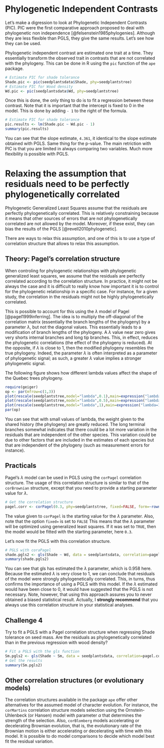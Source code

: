 # Phylogenetic Independent Contrasts {#pic}


Let's make a digression to look at Phylogenetic Independent Contrasts (PIC). PIC were the first comparative approach proposed to deal with phylogenetic non independence [@felsenstein1985phylogenies]. Although they are less flexible than PGLS, they give the same results. Let's see how they can be used.

Phylogenetic independent contrast are estimated one trait at a time. They essentially transform the observed trait in contrasts that are not correlated with the phylogeny. This can be done in R using the `pic` function of the `ape` package.

```r
# Estimate PIC for shade tolerance 
Shade.pic <- pic(seedplantsdata$Shade, phy=seedplantstree)
# Estimate PIC for Wood density 
Wd.pic <- pic(seedplantsdata$Wd, phy=seedplantstree)
```

Once this is done, the only thing to do is to fit a regression between these contrast. Note that it is important that the intercept is fixed to 0 in the model. This is done by adding `- 1` to the right of the formula.

```r
# Estimate PIC for shade tolerance
pic.results <- lm(Shade.pic ~ Wd.pic - 1)
summary(pic.results)
```

You can see that the slope estimate, `4.361`, it identical to the slope estimate obtained with PGLS. Same thing for the p-value. The main retriction with PIC is that you are limited in always comparing two variables. Much more flexibility is possible with PGLS.


# Relaxing the assumption that residuals need to be perfectly phylogenetically correlated

Phylogenetic Generalized Least Squares assume that the residuals are perfectly phylogenetically correlated. This is relatively constraining because it means that other sources of errors that are not phylogenetically correlated are not allowed by the model. Moreover, if these exist, they can bias the results of the PGLS [@revell2010phylogenetic].

There are ways to relax this assumption, and one of this is to use a type of correlation structure that allows to relax this assumption.


## Theory: Pagel's correlation structure

When controling for phylogenetic relationships with phylogenetic generalized least squares, we assume that the residuals are perfectly correlated according to the correlation structure. In practice, it might not be always the case and it is difficult to really know how important it is to control for the phylogenetic relationship in a specific case. For instance, for a given study, the correlation in the residuals might not be highly phylogenetically correlated.

This is possible to account for this using the $\lambda$ model of Pagel [@pagel1999inferring]. The idea is to multiply the off-diagonal of the correlation matrix (essentially the branch lengths of the phylogeny) by a parameter $\lambda$, but not the diagonal values. This essentially leads to a modification of branch lengths of the phylogeny. A $\lambda$ value near zero gives very shorts internal branches and long tip branches. This, in effect, reduces the phylogenetic correlations (the effect of the phylogeny is reduced). At the opposite, if $\lambda$ is close to 1, then the modified phylogeny resembles the true phylogeny. Indeed, the parameter $\lambda$ is often interpreted as a parameter of phylogenetic signal; as such, a greater $\lambda$ value implies a stronger phylogenetic signal.

The following figure shows how different lambda values affect the shape of the Quebec trees phylogeny.

```r
require(geiger)
op <- par(mfrow=c(1,3))
plot(rescale(seedplantstree,model="lambda",0.1),main=expression("lambda=0.1"))
plot(rescale(seedplantstree,model="lambda",0.5),main=expression("lambda=0.5"))
plot(rescale(seedplantstree,model="lambda",1),main=expression("lambda=1"))
par(op)
```

You can see that with small values of lambda, the weight given to the shared history (the phylogeny) are greatly reduced. The long terminal branches somewhat indicates that there could be a lot more variation in the residuals that are independent of the other species. This variation could be due to other factors that are included in the estimates of each species but that are independent of the phylogeny (such as measurement errors for instance).

## Practicals

Pagel's $\lambda$ model can be used in PGLS using the `corPagel` correlation structure. The usage of this correlation structure is similar to that of the `corBrownian` structure, except that you need to provide a starting parameter value for $\lambda$.

```r
# Get the correlation structure
pagel.corr <- corPagel(0.3, phy=seedplantstree, fixed=FALSE, form=~rownames())
```

The value given to `corPagel` is the starting value for the $\lambda$ parameter. Also, note that the option `fixed=` is set to `FALSE` This means that the $\lambda$ parameter will be optimized using generalized least squares. If it was set to `TRUE`, then the model would be fitted with the starting parameter, here `0.3`.

Let's now fit the PGLS with this correlation structure.

```r
# PGLS with coraPagel
shade.pgls2 <- gls(Shade ~ Wd, data = seedplantsdata, correlation=pagel.corr)
summary(shade.pgls2)
```

You can see that gls has estimated the $\lambda$ parameter, which is 0.958 here. Because the estimated $\lambda$ is very close to 1, we can conclude that residuals of the model were strongly phylogenetically correlated. This, in turns, thus confirms the importance of using a PGLS with this model. If the $\lambda$ estimated would have been close to 0, it would have suggested that the PGLS is not necessary. Note, however, that using this approach assures you to never obtained a biased statistical result. Actually, I **strongly recommend** that you always use this correlation structure in your statistical analyses.


## Challenge 4

Try to fit a PGLS with a Pagel correlation structure when regressing Shade tolerance on seed mass. Are the residuals as phylogenetically correlated than in the previous regression with wood density?

```r
# Fit a PGLS with the gls function
Sm.pgls2 <- gls(Shade ~ Sm, data = seedplantsdata, correlation=pagel.corr)
# Get the results
summary(Sm.pgls2)
```


## Other correlation structures (or evolutionary models)

The correlation structures available in the package `ape` offer other alternatives for the assumed model of character evolution. For instance, the `corMartins` correlation structure models selection using the Ornstein-Uhlenbeck (or Hansen) model with parameter $\alpha$ that determines the strength of the selection. Also, `corBlomberg` models accelerating or decelerating Brownian evolution, that is, the evolutionary rate of the Brownian motion is either accelerating or decelerating with time with this model. It is possible to do model comparisons to decide which model best fit the residual variation.
